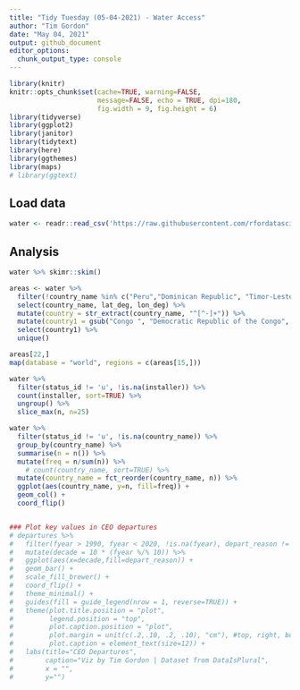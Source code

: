 ```yaml
---
title: "Tidy Tuesday (05-04-2021) - Water Access"
author: "Tim Gordon"
date: "May 04, 2021"
output: github_document
editor_options:
  chunk_output_type: console
---
```


```r
library(knitr)
knitr::opts_chunk$set(cache=TRUE, warning=FALSE,
                      message=FALSE, echo = TRUE, dpi=180,
                      fig.width = 9, fig.height = 6)
library(tidyverse)
library(ggplot2)
library(janitor)
library(tidytext)
library(here)
library(ggthemes)
library(maps)
# library(ggtext)
```

## Load data

```r
water <- readr::read_csv('https://raw.githubusercontent.com/rfordatascience/tidytuesday/master/data/2021/2021-05-04/water.csv')

```

## Analysis


```r
water %>% skimr::skim()
```


```r

areas <- water %>%
  filter(!country_name %in% c("Peru","Dominican Republic", "Timor-Leste", "Mali"), !is.na(country_name)) %>%
  select(country_name, lat_deg, lon_deg) %>%
  mutate(country = str_extract(country_name, "^[^-]+")) %>% 
  mutate(country1 = gsub("Congo ", "Democratic Republic of the Congo", country)) %>%
  select(country1) %>%
  unique() 

areas[22,]
map(database = "world", regions = c(areas[15,]))
```


```r

water %>%
  filter(status_id != 'u', !is.na(installer)) %>%
  count(installer, sort=TRUE) %>%
  ungroup() %>%
  slice_max(n, n=25)

water %>%
  filter(status_id != 'u', !is.na(country_name)) %>%
  group_by(country_name) %>%
  summarise(n = n()) %>%
  mutate(freq = n/sum(n)) %>%
    # count(country_name, sort=TRUE) %>%
  mutate(country_name = fct_reorder(country_name, n)) %>%
  ggplot(aes(country_name, y=n, fill=freq)) +
  geom_col() +
  coord_flip()  


### Plot key values in CEO departures
# departures %>%
#   filter(fyear > 1990, fyear < 2020, !is.na(fyear), depart_reason != 'No Departure', depart_reason != 'Other', depart_reason != 'CEO Missing Data') %>%
#   mutate(decade = 10 * (fyear %/% 10)) %>%
#   ggplot(aes(x=decade,fill=depart_reason)) +
#   geom_bar() +
#   scale_fill_brewer() +
#   coord_flip() +
#   theme_minimal() +
#   guides(fill = guide_legend(nrow = 1, reverse=TRUE)) +
#   theme(plot.title.position = "plot",
#         legend.position = "top",
#         plot.caption.position = "plot",
#         plot.margin = unit(c(.2,.10, .2, .10), "cm"), #top, right, bottom, left
#         plot.caption = element_text(size=12)) +
#   labs(title="CEO Departures",
#        caption="Viz by Tim Gordon | Dataset from DataIsPlural",
#        x = "",
#        y="") 
 

```





